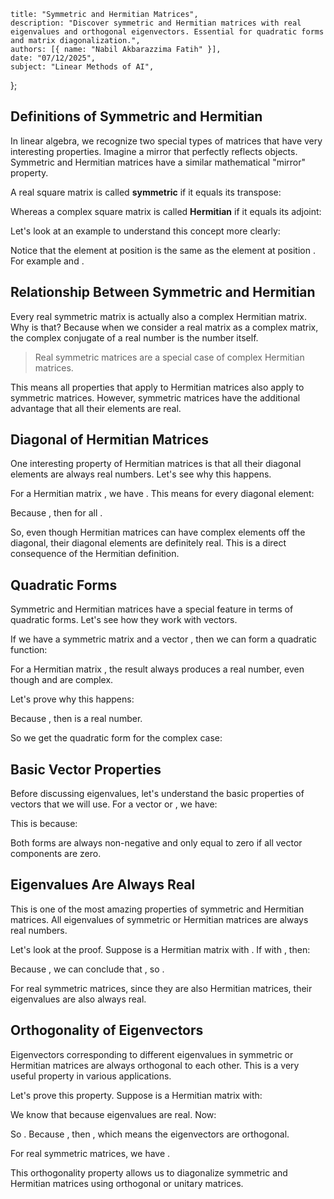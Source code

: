     title: "Symmetric and Hermitian Matrices",
    description: "Discover symmetric and Hermitian matrices with real eigenvalues and orthogonal eigenvectors. Essential for quadratic forms and matrix diagonalization.",
    authors: [{ name: "Nabil Akbarazzima Fatih" }],
    date: "07/12/2025",
    subject: "Linear Methods of AI",
};

## Definitions of Symmetric and Hermitian

In linear algebra, we recognize two special types of matrices that have very interesting properties. Imagine a mirror that perfectly reflects objects. Symmetric and Hermitian matrices have a similar mathematical "mirror" property.

A real square matrix <InlineMath math="A \in \mathbb{R}^{n \times n}" /> is called **symmetric** if it equals its transpose:

<BlockMath math="A^T = A" />

Whereas a complex square matrix <InlineMath math="A \in \mathbb{C}^{n \times n}" /> is called **Hermitian** if it equals its adjoint:

<BlockMath math="A^H = A" />

Let's look at an example to understand this concept more clearly:

<BlockMath math="A = \begin{pmatrix} 1 & 2 & 3 \\ 2 & 4 & 5 \\ 3 & 5 & 6 \end{pmatrix}" />

Notice that the element at position <InlineMath math="(i,j)" /> is the same as the element at position <InlineMath math="(j,i)" />. For example <InlineMath math="a_{12} = a_{21} = 2" /> and <InlineMath math="a_{13} = a_{31} = 3" />.

## Relationship Between Symmetric and Hermitian

Every real symmetric matrix is actually also a complex Hermitian matrix. Why is that? Because when we consider a real matrix as a complex matrix, the complex conjugate of a real number is the number itself.

> Real symmetric matrices are a special case of complex Hermitian matrices.

This means all properties that apply to Hermitian matrices also apply to symmetric matrices. However, symmetric matrices have the additional advantage that all their elements are real.

## Diagonal of Hermitian Matrices

One interesting property of Hermitian matrices is that all their diagonal elements are always real numbers. Let's see why this happens.

For a Hermitian matrix <InlineMath math="A \in \mathbb{C}^{n \times n}" />, we have <InlineMath math="A^H = A" />. This means for every diagonal element:

<BlockMath math="a_{ii} = \overline{a_{ii}}" />

Because <InlineMath math="a_{ii} = \overline{a_{ii}}" />, then <InlineMath math="a_{ii} \in \mathbb{R}" /> for all <InlineMath math="i" />.

So, even though Hermitian matrices can have complex elements off the diagonal, their diagonal elements are definitely real. This is a direct consequence of the Hermitian definition.

## Quadratic Forms

Symmetric and Hermitian matrices have a special feature in terms of quadratic forms. Let's see how they work with vectors.

If we have a symmetric matrix <InlineMath math="A \in \mathbb{R}^{n \times n}" /> and a vector <InlineMath math="x \in \mathbb{R}^n" />, then we can form a quadratic function:

<MathContainer>
<BlockMath math="q : \mathbb{R}^n \to \mathbb{R}" />
<BlockMath math="q(x) = x^T A x" />
</MathContainer>

For a Hermitian matrix <InlineMath math="A \in \mathbb{C}^{n \times n}" />, the result <InlineMath math="x^H A x" /> always produces a real number, even though <InlineMath math="A" /> and <InlineMath math="x" /> are complex.

Let's prove why this happens:

<MathContainer>
<BlockMath math="x^H A x = x^H A x" />
<BlockMath math="= (x^H A x)^H" />
<BlockMath math="= x^H A^H (x^H)^H" />
<BlockMath math="= x^H A^H x" />
<BlockMath math="= x^H A x" />
</MathContainer>

Because <InlineMath math="x^H A x = (x^H A x)^H" />, then <InlineMath math="x^H A x" /> is a real number.

So we get the quadratic form for the complex case:

<MathContainer>
<BlockMath math="q : \mathbb{C}^n \to \mathbb{R}" />
<BlockMath math="q(x) = x^H A x" />
</MathContainer>

## Basic Vector Properties

Before discussing eigenvalues, let's understand the basic properties of vectors that we will use. For a vector <InlineMath math="x \in \mathbb{R}^n" /> or <InlineMath math="x \in \mathbb{C}^n" />, we have:

<MathContainer>
<BlockMath math="x^T x \geq 0 \text{ and } x^H x \geq 0" />
<BlockMath math="x^T x = 0 \Leftrightarrow x = 0" />
<BlockMath math="x^H x = 0 \Leftrightarrow x = 0" />
</MathContainer>

This is because:

<MathContainer>
<BlockMath math="x^T x = \sum_{k=1}^n x_k^2" />
<BlockMath math="x^H x = \sum_{k=1}^n \overline{x_k} x_k = \sum_{k=1}^n |x_k|^2" />
</MathContainer>

Both forms are always non-negative and only equal to zero if all vector components are zero.

## Eigenvalues Are Always Real

This is one of the most amazing properties of symmetric and Hermitian matrices. All eigenvalues of symmetric or Hermitian matrices are always real numbers.

Let's look at the proof. Suppose <InlineMath math="A \in \mathbb{C}^{n \times n}" /> is a Hermitian matrix with <InlineMath math="A^H = A" />. If <InlineMath math="A \cdot v = \lambda \cdot v" /> with <InlineMath math="v \neq 0" />, then:

<MathContainer>
<BlockMath math="\lambda \cdot v^H v = v^H (\lambda \cdot v)" />
<BlockMath math="= v^H (A \cdot v)" />
<BlockMath math="= v^H A v" />
<BlockMath math="= v^H A^H v" />
<BlockMath math="= (A \cdot v)^H v" />
<BlockMath math="= (\lambda \cdot v)^H v" />
<BlockMath math="= \overline{\lambda} \cdot v^H v" />
</MathContainer>

Because <InlineMath math="v^H v \neq 0" />, we can conclude that <InlineMath math="\lambda = \overline{\lambda}" />, so <InlineMath math="\lambda \in \mathbb{R}" />.

For real symmetric matrices, since they are also Hermitian matrices, their eigenvalues are also always real.

## Orthogonality of Eigenvectors

Eigenvectors corresponding to different eigenvalues in symmetric or Hermitian matrices are always orthogonal to each other. This is a very useful property in various applications.

Let's prove this property. Suppose <InlineMath math="A \in \mathbb{C}^{n \times n}" /> is a Hermitian matrix with:

<MathContainer>
<BlockMath math="A v = \lambda v \text{ with } v \neq 0" />
<BlockMath math="A w = \mu w \text{ with } w \neq 0" />
<BlockMath math="\lambda \neq \mu" />
</MathContainer>

We know that <InlineMath math="\overline{\mu} = \mu" /> because eigenvalues are real. Now:

<MathContainer>
<BlockMath math="\mu (w^H v) = \mu (w^H v)" />
<BlockMath math="= (\mu w)^H v" />
<BlockMath math="= (A w)^H v" />
<BlockMath math="= w^H A^H v" />
<BlockMath math="= w^H A v" />
<BlockMath math="= w^H (\lambda v)" />
<BlockMath math="= \lambda (w^H v)" />
</MathContainer>

So <InlineMath math="(\mu - \lambda)(w^H v) = 0" />. Because <InlineMath math="\lambda \neq \mu" />, then <InlineMath math="w^H v = 0" />, which means the eigenvectors are orthogonal.

For real symmetric matrices, we have <InlineMath math="w^T v = 0" />.

This orthogonality property allows us to diagonalize symmetric and Hermitian matrices using orthogonal or unitary matrices.